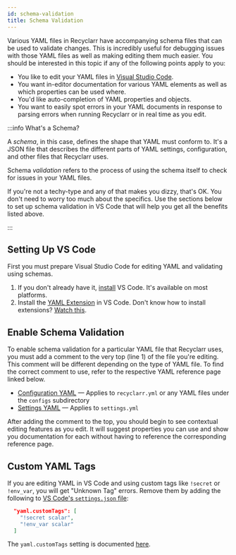 ```yaml
---
id: schema-validation
title: Schema Validation
---
```


Various YAML files in Recyclarr have accompanying schema files that can be used to validate changes.
This is incredibly useful for debugging issues with those YAML files as well as making editing them
much easier. You should be interested in this topic if any of the following points apply to you:

- You like to edit your YAML files in [Visual Studio Code](https://code.visualstudio.com/).
- You want in-editor documentation for various YAML elements as well as which properties can be used
  where.
- You'd like auto-completion of YAML properties and objects.
- You want to easily spot errors in your YAML documents in response to parsing errors when running
  Recyclarr or in real time as you edit.

:::info What's a Schema?

A *schema*, in this case, defines the shape that YAML must conform to. It's a JSON file that
describes the different parts of YAML settings, configuration, and other files that Recyclarr uses.

Schema *validation* refers to the process of using the schema itself to check for issues in your
YAML files.

If you're not a techy-type and any of that makes you dizzy, that's OK. You don't need to worry too
much about the specifics. Use the sections below to set up schema validation in VS Code that will
help you get all the benefits listed above.

:::

## Setting Up VS Code

First you must prepare Visual Studio Code for editing YAML and validating using schemas.

1. If you don't already have it, [install][vs-code-setup] VS Code. It's available on most platforms.
1. Install the [YAML Extension][yaml] in VS Code. Don't know how to install extensions? [Watch
   this][vs-code-ext-inst].

## Enable Schema Validation

To enable schema validation for a particular YAML file that Recyclarr uses, you must add a comment
to the very top (line 1) of the file you're editing. This comment will be different depending on the
type of YAML file. To find the correct comment to use, refer to the respective YAML reference page
linked below.

- [Configuration YAML] — Applies to `recyclarr.yml` or any YAML files under the `configs`
  subdirectory
- [Settings YAML] — Applies to `settings.yml`

After adding the comment to the top, you should begin to see contextual editing features as you
edit. It will suggest properties you can use and show you documentation for each without having to
reference the corresponding reference page.

## Custom YAML Tags

If you are editing YAML in VS Code and using custom tags like `!secret` or `!env_var`, you will get
"Unknown Tag" errors. Remove them by adding the following to [VS Code's `settings.json`
file][vs-code-settings]:

```json
  "yaml.customTags": [
    "!secret scalar",
    "!env_var scalar"
  ]
```

The `yaml.customTags` setting is documented [here][custom-tags].

[vs-code-settings]: https://code.visualstudio.com/docs/getstarted/settings
[vs-code-setup]: https://code.visualstudio.com/docs/setup/setup-overview
[vs-code-ext-inst]: https://code.visualstudio.com/learn/get-started/extensions
[yaml]: https://marketplace.visualstudio.com/items?itemName=redhat.vscode-yaml
[Configuration YAML]: /yaml/config-reference/index.mdx#schema
[Settings YAML]: /yaml/settings-reference/index.mdx#schema
[custom-tags]: https://github.com/redhat-developer/vscode-yaml#extension-settings
